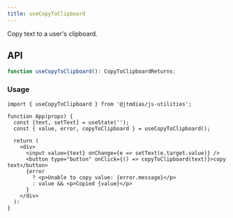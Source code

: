```yaml
---
title: useCopyToClipboard
---
```

Copy text to a user's clipboard.

## API

```typescript
function useCopyToClipboard(): CopyToClipboardReturns;
```

### Usage

```tsx
import { useCopyToClipboard } from '@jtmdias/js-utilities';

function App(props) {
  const [text, setText] = useState('');
  const { value, error, copyToClipboard } = useCopyToClipboard();

  return (
    <div>
      <input value={text} onChange={e => setText(e.target.value)} />
      <button type="button" onClick={() => copyToClipboard(text)}>copy text</button>
      {error
        ? <p>Unable to copy value: {error.message}</p>
        : value && <p>Copied {value}</p>
      }
    </div>
  ):
}
```
